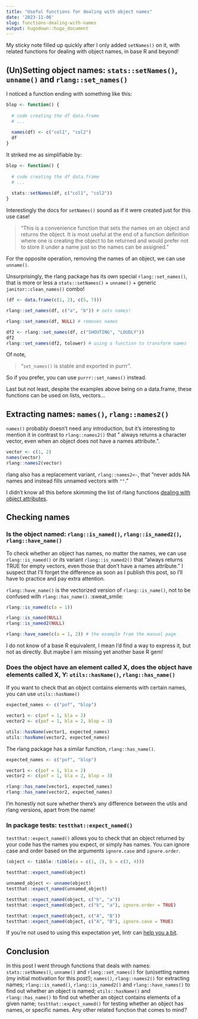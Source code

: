 ```yaml
---
title: "Useful functions for dealing with object names"
date: '2023-11-06'
slug: functions-dealing-with-names
output: hugodown::hugo_document
---
```


My sticky note filled up quickly after I only added `setNames()` on it, with related functions for dealing with object names, in base R and beyond!

## (Un)Setting object names: `stats::setNames()`, `unname()` and `rlang::set_names()`

I noticed a function ending with something like this:

```r
blop <- function() {
  
  # code creating the df data.frame
  # ...
  
  names(df) <- c("col1", "col2")
  df
}
```

It striked me as simplifiable by:

```r
blop <- function() {
  
  # code creating the df data.frame
  # ...
  
  stats::setNames(df, c("col1", "col2"))
}
```

Interestingly the docs for `setNames()` sound as if it were created just for this use case!

> "This is a convenience function that sets the names on an object and returns the object. It is most useful at the end of a function definition where one is creating the object to be returned and would prefer not to store it under a name just so the names can be assigned."

For the opposite operation, removing the names of an object, we can use `unname()`.

Unsurprisingly, the rlang package has its own special `rlang::set_names()`, that is more or less a `stats::setNames()` + `unname()` + generic `janitor::clean_names()` combo!

```r
(df <- data.frame(c(1, 2), c(5, 7)))

rlang::set_names(df, c("a", "b")) # sets names!

rlang::set_names(df, NULL) # removes names

df2 <- rlang::set_names(df, c("SHOUTING", "LOUDLY"))
df2
rlang::set_names(df2, tolower) # using a function to transform names

```

Of note, 

> "`set_names()` is stable and exported in purrr".

So if you prefer, you can use `purrr::set_names()` instead.

Last but not least, despite the examples above being on a data.frame, these functions can be used on lists, vectors...

## Extracting names: `names()`, `rlang::names2()`

`names()` probably doesn't need any introduction, but it's interesting to mention it in contrast to `rlang::names2()` that " always returns a character vector, even when an object does not have a names attribute.".

```r
vector <- c(1, 2)
names(vector)
rlang::names2(vector)
```

rlang also has a replacement variant, `rlang::names2<-`, that "never adds NA names and instead fills unnamed vectors with `""`."

I didn't know all this before skimming the list of rlang functions [dealing with object attributes](https://rlang.r-lib.org/reference/index.html#attributes).

## Checking names

### Is the object named: `rlang::is_named()`, `rlang::is_named2()`, `rlang::have_name()`

To check whether an object has names, no matter the names, we can use `rlang::is_named()` or its variant `rlang::is_named2()` that "always returns TRUE for empty vectors, even those that don't have a names attribute." I suspect that I'll forget the difference as soon as I publish this post, so I'll have to practice and pay extra attention.

`rlang::have_name()` is the vectorized version of `rlang::is_name()`, not to be confused with `rlang::has_name()`. :sweat_smile:

```r
rlang::is_named(c(a = 1))

rlang::is_named(NULL)
rlang::is_named2(NULL)

rlang::have_name(c(a = 1, 2)) # the example from the manual page

```

I do not know of a base R equivalent, I mean I'd find a way to express it, but not as directly.
But maybe I am missing yet another base R gem!

### Does the object have an element called X, does the object have elements called X, Y: `utils::hasName()`, `rlang::has_name()`

If you want to check that an object contains elements with certain names, you can use `utils::hasName()`

```r
expected_names <- c("pof", "blop")

vector1 <- c(pof = 1, bla = 2)
vector2 <- c(pof = 1, bla = 2, blop = 3)

utils::hasName(vector1, expected_names)
utils::hasName(vector2, expected_names)
```


The rlang package has a similar function,  `rlang::has_name()`.

```r
expected_names <- c("pof", "blop")

vector1 <- c(pof = 1, bla = 2)
vector2 <- c(pof = 1, bla = 2, blop = 3)

rlang::has_name(vector1, expected_names)
rlang::has_name(vector2, expected_names)
```

I'm honestly not sure whether there's any difference between the utils and rlang versions, apart from the name!

### In package tests: `testthat::expect_named()`

`testthat::expect_named()` allows you to check that an object returned by your code has the names you expect, or simply has names.
You can ignore case and order based on the arguments `ignore.case` and `ignore.order`.

```r
(object <- tibble::tibble(a = c(1, 2), b = c(3, 4)))

testthat::expect_named(object)

unnamed_object <- unname(object)
testthat::expect_named(unnamed_object)

testthat::expect_named(object, c("b", "a"))
testthat::expect_named(object, c("b", "a"), ignore.order = TRUE)

testthat::expect_named(object, c("A", "B"))
testthat::expect_named(object, c("A", "B"), ignore.case = TRUE)
```

If you're not used to using this expectation yet, lintr can [help you a bit](https://lintr.r-lib.org/reference/expect_named_linter.html).

## Conclusion

In this post I went through functions that deals with names: `stats::setNames()`, `unname()` and `rlang::set_names()` for (un)setting names (my initial motivation for this post!); `names()`, `rlang::names2()` for extracting names; `rlang::is_named()`, `rlang::is_named2()` and `rlang::have_names()` to find out whether an object is named; `utils::hasName()` and `rlang::has_name()` to find out whether an object contains elements of a given name; `testthat::expect_named()` for testing whether an object has names, or specific names.
Any other related function that comes to mind?